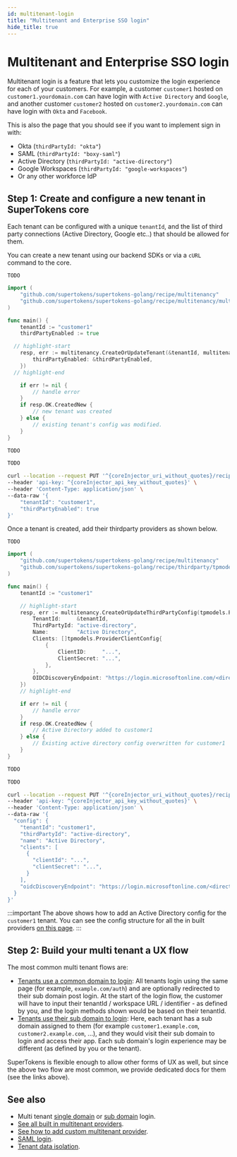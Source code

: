 ```yaml
---
id: multitenant-login
title: "Multitenant and Enterprise SSO login"
hide_title: true
---
```




<!-- COPY SECTION -->
<!-- ./thirdparty/pre-built-ui/multitenant-login.mdx  -->
<!-- 1 -->

<MultiTenancyPaidBanner />

# Multitenant and Enterprise SSO login

Multitenant login is a feature that lets you customize the login experience for each of your customers. For example, a customer `customer1` hosted on `customer1.yourdomain.com` can have login with `Active Directory` and `Google`, and another customer `customer2` hosted on `customer2.yourdomain.com` can have login with `Okta` and `Facebook`.

This is also the page that you should see if you want to implement sign in with:
- Okta (`thirdPartyId: "okta"`)
- SAML (`thirdPartyId: "boxy-saml"`)
- Active Directory (`thirdPartyId: "active-directory"`)
- Google Workspaces (`thirdPartyId: "google-workspaces"`)
- Or any other workforce IdP

<!-- END COPY SECTION -->

<!-- COPY SECTION -->
<!-- ./thirdparty/pre-built-ui/multitenant-login.mdx  -->
<!-- 2 -->

## Step 1: Create and configure a new tenant in SuperTokens core

Each tenant can be configured with a unique `tenantId`, and the list of third party connections (Active Directory, Google etc..) that should be allowed for them. 

You can create a new tenant using our backend SDKs or via a `cURL` command to the core.

<!-- END COPY SECTION -->

<!-- COPY SECTION -->
<!-- ./thirdparty/pre-built-ui/multitenant-login.mdx  -->
<!-- 2a -->

<BackendSDKTabs enableCurl>

<TabItem value="nodejs">

```tsx
TODO
```

</TabItem>
<TabItem value="go">

```go
import (
	"github.com/supertokens/supertokens-golang/recipe/multitenancy"
	"github.com/supertokens/supertokens-golang/recipe/multitenancy/multitenancymodels"
)

func main() {
	tenantId := "customer1"
	thirdPartyEnabled := true

  // highlight-start
	resp, err := multitenancy.CreateOrUpdateTenant(&tenantId, multitenancymodels.TenantConfig{
		thirdPartyEnabled: &thirdPartyEnabled,
	})
  // highlight-end

	if err != nil {
		// handle error
	}
	if resp.OK.CreatedNew {
		// new tenant was created
	} else {
		// existing tenant's config was modified.
	}
}
```

</TabItem>
<TabItem value="python">

<PythonSyncAsyncSubTabs>
<TabItem value="asyncio">

```python
TODO
```

</TabItem>

<TabItem value="syncio">

```python
TODO
```

</TabItem>
</PythonSyncAsyncSubTabs>

</TabItem>

<TabItem value="curl">

<CoreInjector defaultValue="http://localhost:3567">

```bash
curl --location --request PUT '^{coreInjector_uri_without_quotes}/recipe/multitenancy/tenant' \
--header 'api-key: ^{coreInjector_api_key_without_quotes}' \
--header 'Content-Type: application/json' \
--data-raw '{
    "tenantId": "customer1",
    "thirdPartyEnabled": true
}'
```

</CoreInjector>

</TabItem>

</BackendSDKTabs>

<!-- END COPY SECTION -->

<!-- COPY SECTION -->
<!-- ./thirdparty/pre-built-ui/multitenant-login.mdx  -->
<!-- 2b -->

Once a tenant is created, add their thirdparty providers as shown below.

<!-- END COPY SECTION -->

<!-- COPY SECTION -->
<!-- ./thirdparty/pre-built-ui/multitenant-login.mdx  -->
<!-- 2ba -->

<BackendSDKTabs enableCurl>

<TabItem value="nodejs">

```tsx
TODO
```

</TabItem>
<TabItem value="go">

```go
import (
	"github.com/supertokens/supertokens-golang/recipe/multitenancy"
	"github.com/supertokens/supertokens-golang/recipe/thirdparty/tpmodels"
)

func main() {
	tenantId := "customer1"

	// highlight-start
	resp, err := multitenancy.CreateOrUpdateThirdPartyConfig(tpmodels.ProviderConfig{
		TenantId:     &tenantId,
		ThirdPartyId: "active-directory",
		Name:         "Active Directory",
		Clients: []tpmodels.ProviderClientConfig{
			{
				ClientID:     "...",
				ClientSecret: "...",
			},
		},
		OIDCDiscoveryEndpoint: "https://login.microsoftonline.com/<directoryId>/v2.0",
	})
	// highlight-end

	if err != nil {
		// handle error
	}
	if resp.OK.CreatedNew {
		// Active Directory added to customer1
	} else {
		// Existing active directory config overwritten for customer1
	}
}
```

</TabItem>
<TabItem value="python">

<PythonSyncAsyncSubTabs>
<TabItem value="asyncio">

```python
TODO
```

</TabItem>

<TabItem value="syncio">

```python
TODO
```

</TabItem>
</PythonSyncAsyncSubTabs>

</TabItem>

<TabItem value="curl">

<CoreInjector defaultValue="http://localhost:3567">

```bash
curl --location --request PUT '^{coreInjector_uri_without_quotes}/recipe/multitenancy/config/thirdparty' \
--header 'api-key: ^{coreInjector_api_key_without_quotes}' \
--header 'Content-Type: application/json' \
--data-raw '{
  "config": {
    "tenantId": "customer1",
    "thirdPartyId": "active-directory",
    "name": "Active Directory",
    "clients": [
      {
        "clientId": "...",
        "clientSecret": "...",
      }
    ],
	"oidcDiscoveryEndpoint": "https://login.microsoftonline.com/<directoryId>/v2.0"
  }
}'
```

</CoreInjector>

</TabItem>

</BackendSDKTabs>

<!-- END COPY SECTION -->

<!-- COPY SECTION -->
<!-- ./thirdparty/pre-built-ui/multitenant-login.mdx  -->
<!-- 2c -->

:::important
The above shows how to add an Active Directory config for the `customer1` tenant. You can see the config structure for all the in built providers [on this page](../common-customizations/sign-in-and-up/provider-config).
:::

<!-- END COPY SECTION -->

<!-- COPY SECTION -->
<!-- ./thirdparty/pre-built-ui/multitenant-login.mdx  -->
<!-- 4 -->

## Step 2: Build your multi tenant a UX flow

The most common multi tenant flows are:
- [Tenants use a common domain to login](../common-customizations/multi-tenancy/common-domain-login): All tenants login using the same page (for example, `example.com/auth`) and are optionally redirected to their sub domain post login. At the start of the login flow, the customer will have to input their tenantId / workspace URL / identifier - as defined by you, and the login methods shown would be based on their tenantId.
- [Tenants use their sub domain to login](../common-customizations/multi-tenancy/sub-domain-login): Here, each tenant has a sub domain assigned to them (for example `customer1.example.com`, `customer2.example.com`, ...), and they would visit their sub domain to login and access their app. Each sub domain's login experience may be different (as defined by you or the tenant).

SuperTokens is flexible enough to allow other forms of UX as well, but since the above two flow are most common, we provide dedicated docs for them (see the links above).

## See also

- Multi tenant [single domain](../common-customizations/multi-tenancy/common-domain-login) or [sub domain](../common-customizations/multi-tenancy/sub-domain-login) login.
- [See all built in multitenant providers](../common-customizations/sign-in-and-up/provider-config).
- [See how to add custom multitenant provider](../common-customizations/multi-tenancy/custom-provider).
- [SAML login](../common-customizations/saml/what-is-saml).
- [Tenant data isolation](../common-customizations/multi-tenancy/new-tenant-config#providing-additional-configuration-per-tenant).

<!-- END COPY SECTION -->
